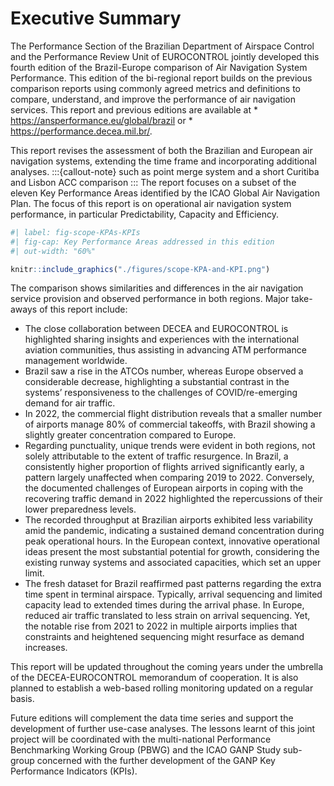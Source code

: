# Executive Summary {.unnumbered}

The Performance Section of the Brazilian Department of Airspace Control and the Performance Review Unit of EUROCONTROL jointly developed this fourth edition of the Brazil-Europe comparison of Air Navigation System Performance. 
This edition of the bi-regional report builds on the previous comparison reports using commonly agreed metrics and definitions to compare, understand, and improve the performance of air navigation services. 
This report and previous editions are available at 
* <https://ansperformance.eu/global/brazil> or 
* <https://performance.decea.mil.br/>.

This report revises the assessment of both the Brazilian and European air navigation systems, extending the time frame and incorporating additional analyses. 
:::{callout-note}
such as point merge system and a short Curitiba and Lisbon ACC comparison
:::
The report focuses on a subset of the eleven Key Performance Areas identified by the ICAO Global Air Navigation Plan. 
The focus of this report is on operational air navigation system performance, in particular Predictability, Capacity and Efficiency.

```{r}
#| label: fig-scope-KPAs-KPIs
#| fig-cap: Key Performance Areas addressed in this edition
#| out-width: "60%"

knitr::include_graphics("./figures/scope-KPA-and-KPI.png")
```

The comparison shows similarities and differences in the air navigation service provision and observed performance in both regions. Major take-aways of this report include:

-   The close collaboration between DECEA and EUROCONTROL is highlighted sharing insights and experiences with the international aviation communities, thus assisting in advancing ATM performance management worldwide.
-   Brazil saw a rise in the ATCOs number, whereas Europe observed a considerable decrease, highlighting a substantial contrast in the systems' responsiveness to the challenges of COVID/re-emerging demand for air traffic.
-   In 2022, the commercial flight distribution reveals that a smaller number of airports manage 80% of commercial takeoffs, with Brazil showing a slightly greater concentration compared to Europe. <!-- that sounds weird: Nevertheless, the majority of airports facilitating commercial flights account for only 1% of the total movement in both systems. -->
-   Regarding punctuality, unique trends were evident in both regions, not solely attributable to the extent of traffic resurgence. In Brazil, a consistently higher proportion of flights arrived significantly early, a pattern largely unaffected when comparing 2019 to 2022. Conversely, the documented challenges of European airports in coping with the recovering traffic demand in 2022 highlighted the repercussions of their lower preparedness levels.
-   The recorded throughput at Brazilian airports exhibited less variability amid the pandemic, indicating a sustained demand concentration during peak operational hours. In the European context, innovative operational ideas present the most substantial potential for growth, considering the existing runway systems and associated capacities, which set an upper limit.
-   The fresh dataset for Brazil reaffirmed past patterns regarding the extra time spent in terminal airspace. Typically, arrival sequencing and limited capacity lead to extended times during the arrival phase. In Europe, reduced air traffic translated to less strain on arrival sequencing. Yet, the notable rise from 2021 to 2022 in multiple airports implies that constraints and heightened sequencing might resurface as demand increases.

```{=html}
<!-- last edition findings 
• The difference between Brazil’s and Europe’s systems reacting to the seasons became
more evident during the pandemic recovery. When not hit by another COVID-19
wave, the European region had greater variations in demand between the winter
and summer seasons. The Brazilian flow recovered more gradually, showing a more
continuous demand.
• Predictability in both systems degraded during and post COVID phase and is slowly
recovering to pre-COVID-19 levels.
• Airport runway system capacities in both systems are designed to meet the traffic
levels. Capacities at the Brazilian airports were increased in light of a change of
methodology to determine these capacities and changed procedures.
• The European system showed a higher association between lower demand and
increased efficiency considering additional taxi time, additional time in terminal
airspace and flight time variability. Taxi performance in Brazil follows similar
principles and operational procedures with no significant differences. The partial
analysis of additional time in terminal airspace revealed that on average traffic
in Brazil observed higher times during the arrival phase in 2021 suggesting a
system-wide change. The level of variability of flight times reflected the overall
trend.
• An initial approach to quantifying the emission benefit pool on the basis of the
observed additional taxi-times was developed. Emissions and the improvement pool
- next to operational constraints and inefficiencies - are dependent on the fleet mix
operated at the different airports. This includes the role of the airport within the
respective system. Larger hubs with a higher share of traffic - and in particular
heavy aircraft operations - showed a higher contribution to the overall emission
benefit pool.
---------------------         -->
```
This report will be updated throughout the coming years under the umbrella of the DECEA-EUROCONTROL memorandum of cooperation. It is also planned to establish a web-based rolling monitoring updated on a regular basis.

Future editions will complement the data time series and support the development of further use-case analyses. The lessons learnt of this joint project will be coordinated with the multi-national Performance Benchmarking Working Group (PBWG) and the ICAO GANP Study sub-group concerned with the further development of the GANP Key Performance Indicators (KPIs).
